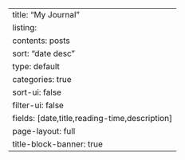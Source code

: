 ---
title: "My Journal"
listing:
  contents: posts
  sort: "date desc"
  type: default
  categories: true
  sort-ui: false
  filter-ui: false
  fields: [date,title,reading-time,description]
page-layout: full
title-block-banner: true
---